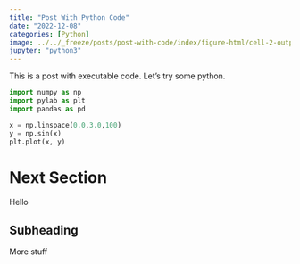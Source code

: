 ```yaml
---
title: "Post With Python Code"
date: "2022-12-08"
categories: [Python]
image: ../../_freeze/posts/post-with-code/index/figure-html/cell-2-output-1.png
jupyter: "python3"
---
```


This is a post with executable code. Let's try some python.

```python

import numpy as np
import pylab as plt
import pandas as pd

x = np.linspace(0.0,3.0,100)
y = np.sin(x)
plt.plot(x, y)
```

# Next Section

Hello

## Subheading

More stuff